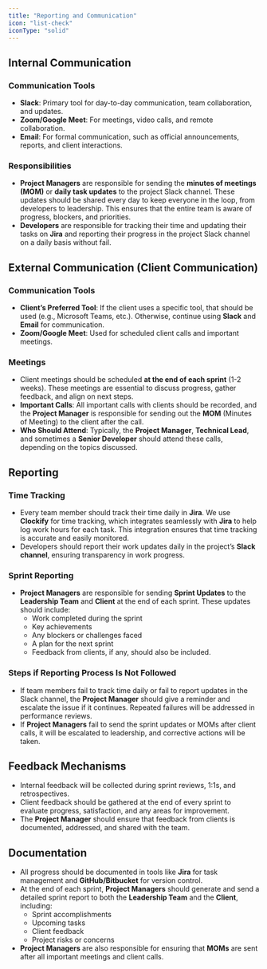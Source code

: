 ```yaml
---
title: "Reporting and Communication"
icon: "list-check"
iconType: "solid"
---
```


## Internal Communication

### Communication Tools

- **Slack**: Primary tool for day-to-day communication, team collaboration, and updates.
- **Zoom/Google Meet**: For meetings, video calls, and remote collaboration.
- **Email**: For formal communication, such as official announcements, reports, and client interactions.

### Responsibilities

- **Project Managers** are responsible for sending the **minutes of meetings (MOM)** or **daily task updates** to the project Slack channel. These updates should be shared every day to keep everyone in the loop, from developers to leadership. This ensures that the entire team is aware of progress, blockers, and priorities.
- **Developers** are responsible for tracking their time and updating their tasks on **Jira** and reporting their progress in the project Slack channel on a daily basis without fail.

## External Communication (Client Communication)

### Communication Tools

- **Client’s Preferred Tool**: If the client uses a specific tool, that should be used (e.g., Microsoft Teams, etc.). Otherwise, continue using **Slack** and **Email** for communication.
- **Zoom/Google Meet**: Used for scheduled client calls and important meetings.

### Meetings

- Client meetings should be scheduled **at the end of each sprint** (1-2 weeks). These meetings are essential to discuss progress, gather feedback, and align on next steps.
- **Important Calls**: All important calls with clients should be recorded, and the **Project Manager** is responsible for sending out the **MOM** (Minutes of Meeting) to the client after the call.
- **Who Should Attend**: Typically, the **Project Manager**, **Technical Lead**, and sometimes a **Senior Developer** should attend these calls, depending on the topics discussed.

## Reporting

### Time Tracking

- Every team member should track their time daily in **Jira**. We use **Clockify** for time tracking, which integrates seamlessly with **Jira** to help log work hours for each task. This integration ensures that time tracking is accurate and easily monitored.
- Developers should report their work updates daily in the project’s **Slack channel**, ensuring transparency in work progress.

### Sprint Reporting

- **Project Managers** are responsible for sending **Sprint Updates** to the **Leadership Team** and **Client** at the end of each sprint. These updates should include:
  - Work completed during the sprint
  - Key achievements
  - Any blockers or challenges faced
  - A plan for the next sprint
  - Feedback from clients, if any, should also be included.

### Steps if Reporting Process Is Not Followed

- If team members fail to track time daily or fail to report updates in the Slack channel, the **Project Manager** should give a reminder and escalate the issue if it continues. Repeated failures will be addressed in performance reviews.
- If **Project Managers** fail to send the sprint updates or MOMs after client calls, it will be escalated to leadership, and corrective actions will be taken.

## Feedback Mechanisms

- Internal feedback will be collected during sprint reviews, 1:1s, and retrospectives.
- Client feedback should be gathered at the end of every sprint to evaluate progress, satisfaction, and any areas for improvement.
- The **Project Manager** should ensure that feedback from clients is documented, addressed, and shared with the team.

## Documentation

- All progress should be documented in tools like **Jira** for task management and **GitHub/Bitbucket** for version control.
- At the end of each sprint, **Project Managers** should generate and send a detailed sprint report to both the **Leadership Team** and the **Client**, including:
  - Sprint accomplishments
  - Upcoming tasks
  - Client feedback
  - Project risks or concerns
- **Project Managers** are also responsible for ensuring that **MOMs** are sent after all important meetings and client calls.
